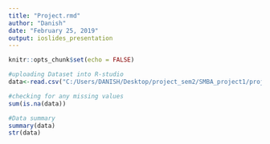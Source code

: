 ---
title: "Project.rmd"
author: "Danish"
date: "February 25, 2019"
output: ioslides_presentation
---

```{r setup, include=FALSE}
knitr::opts_chunk$set(echo = FALSE)
```

```{r}
#uploading Dataset into R-studio
data<-read.csv("C:/Users/DANISH/Desktop/project_sem2/SMBA_project1/project1_data.csv")

```

```{r}
#checking for any missing values
sum(is.na(data))

#Data summary
summary(data)
str(data)

```



